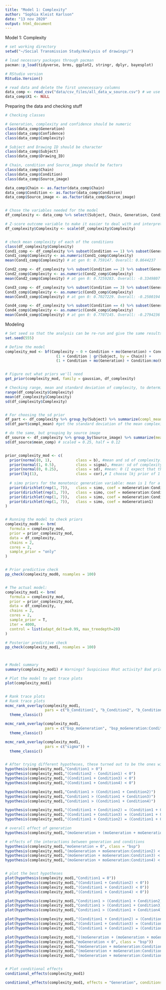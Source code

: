 ```yaml
---
title: "Model 1: Complexity"
author: "Sophia Kleist Karlson"
date: "13 nov 2020"
output: html_document
---
```


Model 1: Complexity


```r
# set working directory
setwd("~/Social Transmission Study/Analysis of drawings/")

# load necessary packages through pacman
pacman::p_load(tidyverse, brms, ggplot2, stringr, dplyr, bayesplot)

# RStudio version
RStudio.Version()

# read data and delete the first unnecessary columns
data_comp <- read_csv("data/csv_files/all_data_w_source.csv") # we use all_data_w_all_conv_source.csv
data_comp$X1 <- NULL
```


Preparing the data and checking stuff
```r
# Checking classes

# Generation, complexity and confidence should be numeric
class(data_comp$Generation)
class(data_comp$Confidence)
class(data_comp$Complexity)

# Subject and Drawing ID should be character
class(data_comp$Subject)
class(data_comp$Drawing_ID)

# Chain, condition and Source_image should be factors
class(data_comp$Chain)
class(data_comp$Condition)
class(data_comp$Source_image)

data_comp$Chain <- as.factor(data_comp$Chain)
data_comp$Condition <- as.factor(data_comp$Condition)
data_comp$Source_image <- as.factor(data_comp$Source_image)


# Chose the variables needed for the model
df_complexity <- data_comp %>% select(Subject, Chain, Generation, Condition, Source_image, Complexity)#, Drawing_ID

# Z-score outcome variable to make it easier to deal with and interpret
df_complexity$Complexity <- scale(df_complexity$Complexity)


# check mean complexity of each of the conditions
class(df_complexity$Complexity)
Cond1_comp <- df_complexity %>% subset(Condition == 1) %>% subset(Generation == 0) %>% select(Complexity) 
Cond1_comp$Complexity <- as.numeric(Cond1_comp$Complexity)
mean(Cond1_comp$Complexity) # at gen 0: 0.759147. Overall: 0.8644237

Cond2_comp <- df_complexity %>% subset(Condition == 2) %>% subset(Generation == 0) %>% select(Complexity) 
Cond2_comp$Complexity <- as.numeric(Cond2_comp$Complexity)
mean(Cond2_comp$Complexity) # at gen 0: 0.7259283. Overall: -0.3349807

Cond3_comp <- df_complexity %>% subset(Condition == 3) %>% subset(Generation == 0) %>% select(Complexity)
Cond3_comp$Complexity <- as.numeric(Cond3_comp$Complexity)
mean(Cond3_comp$Complexity) # at gen 0: 0.7027229. Overall: -0.2500194

Cond4_comp <- df_complexity %>% subset(Condition == 4) %>% subset(Generation == 0) %>% select(Complexity)
Cond4_comp$Complexity <- as.numeric(Cond4_comp$Complexity)
mean(Cond4_comp$Complexity) # at gen 0: 0.7707145. Overall: -0.2794236
```


Modeling
```r
# Set seed so that the analysis can be re-run and give the same results
set.seed(555)

# Define the model
complexity_mod <- bf(Complexity ~ 0 + Condition + mo(Generation) + Condition:mo(Generation) + 
                       (1 + Condition | gr(Subject, by = Chain)) +
                       (1 + Condition + mo(Generation) + Condition:mo(Generation) | Source_image))


# Figure out what priors we'll need
get_prior(complexity_mod, family = gaussian, df_complexity)

# Checking range, mean and standard deviation of complexity, to determine which family to choose and to use for beta-prior
range(df_complexity$Complexity)
mean(df_complexity$Complexity)
sd(df_complexity$Complexity)


# For choosing the sd prior
df_part <- df_complexity %>% group_by(Subject) %>% summarize(compl_mean = mean(Complexity)) #find mean complexity for each participant
sd(df_part$compl_mean) #get the standard deviation of the mean complexity for each participant = 3159.295. Divide this in two = 1579.648. Scaled: 0.49, half = 0.25

# do the same, but grouping by source image
df_source <- df_complexity %>% group_by(Source_image) %>% summarize(mean_comp = mean(Complexity)) # find mean conventionality for each source image
sd(df_source$mean_comp) # scaled = 0.25, half = 0.12


prior_complexity_mod <- c(
  prior(normal(0, 1),           class = b), #mean and sd of complexity: 24641.25, 6401.52. z-scored: 0, 1
  prior(normal(1, 0.5),         class = sigma), #mean: sd of complexity sigma: half of the sd of complexity: 6401.52, 3200.76. z-scored: 1, 0.5
  prior(normal(0, 0.25),        class = sd), #mean: 0 (I expect that they might not vary at all). sd for the mean complexity for each participant = 2780.45. sigma should go from 0 (the mean of the prior) to around that -> sigma: 1579.648. Z-scored: 0, 0.25.
  prior(lkj(1),                 class = cor),# I choose lkj prior of 1
  
  # simo priors for the monotonic generation variable: mean is 1 for a uniform prior, sigma is K-1, where K is the number of levels in the monotonic variable (we have 8 generations)
  prior(dirichlet(rep(1, 7)),   class = simo, coef = moGeneration:Condition21),                 
  prior(dirichlet(rep(1, 7)),   class = simo, coef = moGeneration:Condition31),             
  prior(dirichlet(rep(1, 7)),   class = simo, coef = moGeneration:Condition41),            
  prior(dirichlet(rep(1, 7)),   class = simo, coef = moGeneration1)
)


# Running the model to check priors
complexity_mod0 <- brm(
  formula = complexity_mod, 
  prior = prior_complexity_mod,
  data = df_complexity,
  chains = 2,
  cores = 2,
  sample_prior = "only"
)


# Prior predictive check
pp_check(complexity_mod0, nsamples = 100) 


# The actual model:
complexity_mod1 <- brm(
  formula = complexity_mod, 
  prior = prior_complexity_mod,
  data = df_complexity,
  chains = 2,
  cores = 2,
  sample_prior = T,
  iter = 4000,
  control = list(adapt_delta=0.99, max_treedepth=20)
)

# Posterior predictive check
pp_check(complexity_mod1, nsamples = 100)



# Model summary
summary(complexity_mod1) # Warnings? Suspicious Rhat activity? Bad priors?

# Plot the model to get trace plots
plot(complexity_mod1)


# Rank trace plots
# Rank trace plots
mcmc_rank_overlay(complexity_mod1, 
                  pars = c("b_Condition1", "b_Condition2", "b_Condition3", "b_Condition4")) + 
  theme_classic()

mcmc_rank_overlay(complexity_mod1, 
                  pars = c("bsp_moGeneration", "bsp_moGeneration:Condition2", "bsp_moGeneration:Condition3", "bsp_moGeneration:Condition4")) + 
  theme_classic()

mcmc_rank_overlay(complexity_mod1, 
                  pars = c("sigma")) + 
  theme_classic()


# After trying different hypotheses, these turned out to be the ones with highest evidence ratio
hypothesis(complexity_mod1,"Condition1 > 0")
hypothesis(complexity_mod1,"(Condition2 - Condition1) < 0")
hypothesis(complexity_mod1,"(Condition1 + Condition3) < 0")
hypothesis(complexity_mod1,"(Condition1 + Condition4) < 0")

hypothesis(complexity_mod1,"Condition1 > (Condition1 + Condition2)") 
hypothesis(complexity_mod1,"Condition1 > (Condition1 + Condition3)")
hypothesis(complexity_mod1,"Condition1 > (Condition1 + Condition4)")

hypothesis(complexity_mod1,"(Condition1 + Condition2) = (Condition1 + Condition3)")
hypothesis(complexity_mod1,"(Condition1 + Condition3) = (Condition1 + Condition4)")
hypothesis(complexity_mod1,"(Condition1 + Condition2) = (Condition1 + Condition4)")

# overall effect of generation
hypothesis(complexity_mod1,"(moGeneration + (moGeneration + moGeneration:Condition2) + (moGeneration + moGeneration:Condition3) + (moGeneration + moGeneration:Condition4))/4 < 0", class = "bsp")

# effects of the interactions between generation and conditions
hypothesis(complexity_mod1,"moGeneration = 0", class = "bsp")
hypothesis(complexity_mod1,"(moGeneration + moGeneration:Condition2) < 0", class = "bsp") 
hypothesis(complexity_mod1,"(moGeneration + moGeneration:Condition3) < 0", class = "bsp") 
hypothesis(complexity_mod1,"(moGeneration + moGeneration:Condition4) < 0", class = "bsp")


# plot the best hypotheses
plot(hypothesis(complexity_mod1,"Condition1 = 0"))
plot(hypothesis(complexity_mod1,"(Condition1 + Condition2) < 0"))
plot(hypothesis(complexity_mod1,"(Condition1 + Condition3) < 0"))
plot(hypothesis(complexity_mod1,"(Condition1 + Condition4) < 0"))

plot(hypothesis(complexity_mod1,"Condition1 > (Condition1 + Condition2)")) 
plot(hypothesis(complexity_mod1,"Condition1 > (Condition1 + Condition3)"))
plot(hypothesis(complexity_mod1,"Condition1 > (Condition1 + Condition4)"))

plot(hypothesis(complexity_mod1,"(Condition1 + Condition2) = (Condition1 + Condition3)"))
plot(hypothesis(complexity_mod1,"(Condition1 + Condition3) = (Condition1 + Condition4)"))
plot(hypothesis(complexity_mod1,"(Condition1 + Condition2) = (Condition1 + Condition4)"))

plot(hypothesis(complexity_mod1,"((moGeneration + (moGeneration + moGeneration:Condition2) + (moGeneration + moGeneration:Condition3) + (moGeneration + moGeneration:Condition4))/4 = 0", class = "bsp"))
plot(hypothesis(complexity_mod1,"moGeneration < 0", class = "bsp"))
plot(hypothesis(complexity_mod1,"(moGeneration + moGeneration:Condition2) < 0", class = "bsp"))
plot(hypothesis(complexity_mod1,"(moGeneration + moGeneration:Condition3) < 0", class = "bsp")) 
plot(hypothesis(complexity_mod1,"(moGeneration + moGeneration:Condition4) < 0", class = "bsp"))


# Plot conditional effects
conditional_effects(complexity_mod1)

conditional_effects(complexity_mod1, effects = "Generation", conditions = make_conditions(complexity_mod1, vars = "Condition"))
```


